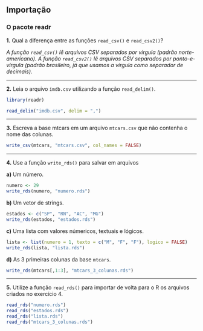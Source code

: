 ## Importação

### O pacote readr {-}

**1.** Qual a diferença entre as funções `read_csv()` e `read_csv2()`?

*A função `read_csv()` lê arquivos CSV separados por vírgula (padrão norte-americano). A função `read_csv2()` lê arquivos CSV separados por ponto-e-vírgula (padrão brasileiro, já que usamos a vírgula como separador de decimais).*

---

**2.** Leia o arquivo `imdb.csv` utilizando a função `read_delim()`.

```r
library(readr)

read_delim("imdb.csv", delim = ",")
```


---

**3.** Escreva a base mtcars em um arquivo `mtcars.csv` que não contenha o nome das colunas.

```r
write_csv(mtcars, "mtcars.csv", col_names = FALSE)
```


---

**4.** Use a função `write_rds()` para salvar em arquivos

**a)** Um número.

```r
numero <- 29
write_rds(numero, "numero.rds")
```

**b)** Um vetor de strings.

```r
estados <- c("SP", "RN", "AC", "MG")
write_rds(estados, "estados.rds")
```

**c)** Uma lista com valores númericos, textuais e lógicos.

```r
lista <- list(numero = 1, texto = c("M", "F", "F"), logico = FALSE)
write_rds(lista, "lista.rds")
```

**d)** As 3 primeiras colunas da base `mtcars`.

```r
write_rds(mtcars[,1:3], "mtcars_3_colunas.rds")
```

---

**5.** Utilize a função `read_rds()` para importar de volta para o R os arquivos criados no exercício 4.

```r
read_rds("numero.rds")
read_rds("estados.rds")
read_rds("lista.rds")
read_rds("mtcars_3_colunas.rds")
```

